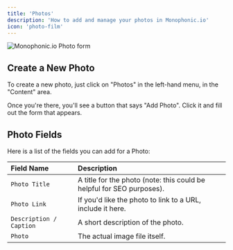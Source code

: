 ```yaml
---
title: 'Photos'
description: 'How to add and manage your photos in Monophonic.io'
icon: 'photo-film'
---
```


<img
  className="block"
  src="/images/photo.png"
  alt="Monophonic.io Photo form"
/>

## Create a New Photo

To create a new photo, just click on "Photos" in the left-hand menu, in the "Content" area.

Once you're there, you'll see a button that says "Add Photo". Click it and fill out the form that appears.

## Photo Fields

Here is a list of the fields you can add for a Photo:

| Field Name | Description |
| :---------- | :----------- |
| `Photo Title` | A title for the photo (note: this could be helpful for SEO purposes). |
| `Photo Link` | If you'd like the photo to link to a URL, include it here. |
| `Description / Caption` | A short description of the photo. |
| `Photo` | The actual image file itself. |